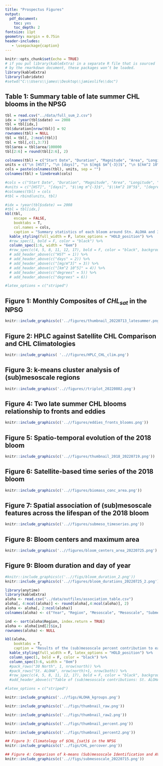 ```yaml
---
title: "Prospectus Figures"
output:
  pdf_document:
    toc: yes
    toc_depth: 2
fontsize: 11pt
geometry: margin = 0.75in
header-includes:
   - \usepackage{caption}
---
```


```r
knitr::opts_chunk$set(echo = TRUE)
# if you put library(kableExtra) in a separate R file that is sourced
# by the rmarkdown document, these packages won’t be loaded. 
library(kableExtra)
library(lubridate)
#setwd("C:\\Users\\james\\Desktop\\jamieslife\\doc")
```

\newpage  

## Table 1: Summary table of late summer CHL blooms in the NPSG
```r
tbl = read.csv("../data/full_sum_2.csv")
idx = !year(tbl$sdate) == 2008
tbl = tbl[idx,]
tbl$duration[nrow(tbl)] = 92
rownames(tbl) = NULL
tbl = tbl[, 2:ncol(tbl)]
tbl = tbl[,c(1,3:7)]
tbl$area = tbl$area/100000
tbl[2:6] = round(tbl[2:6], 2)

colnames(tbl) = c("Start Date", "Duration", "Magnitude", "Area", "Longitude", "Latitude")
units = c("\n [HST]", "\n [days]", "\n $[mg$ $m^{-3}]$", "\n $[km^2 10^5]$", "\n [degrees]", "\n [degrees]")
cols = paste(colnames(tbl), units, sep = "")
colnames(tbl) = linebreak(cols)

#cols = c("Start Date", "Duration", "Magnitude", "Area", "Longitude", "Latitude")
#units = c("[HST]", "[days]", "$\\mg m^{-3}$", "$\\km^2 10^5$", "[degrees]", "[degrees]")
#colnames(tbl) = cols
#tbl = rbind(units, tbl)

#idx = !year(tbl$sdate) == 2008
#tbl = tbl[idx,]
kbl(tbl,
    escape = FALSE,
    booktabs = T, 
    col.names = cols,
    caption = "Summary statistics of each bloom around Stn. ALOHA and 30N between 2002 to 2019. Magnitude taken as the maximum CHL $mg/m^3$ value the blooms reached, and area is the maximum area the bloom reached.") %>%
  kable_styling(full_width = F, latex_options = "HOLD_position") %>%
  #row_spec(1, bold = F, color = "black") %>%
  column_spec(1:6, width = "6em")
  #row_spec(c(4, 5, 8, 11, 12, 17), bold = F, color = "black", background = "#add8e6")
  # add_header_above(c("HST" = 1)) %>%
  # add_header_above(c("days" = 2)) %>%
  # add_header_above(c("[mg/m^3]" = 3)) %>%
  # add_header_above(c("[km^2 10^5]" = 4)) %>% 
  # add_header_above(c("degrees" = 5)) %>%
  # add_header_above(c("degrees" = 6))

#latex_options = c("striped")
```

\newpage 

## Figure 1: Monthly Composites of $CHL_{sat}$ in the NPSG
\captionsetup{justification=justified,margin=1.5cm}
```r
knitr::include_graphics(c('../figures/thumbnail_20220713_latesummer.png'))
```

\newpage  

## Figure 2: HPLC against Satellite CHL Comparison and CHL Climatologies
\captionsetup{justification=justified,margin=3cm}
```r
knitr::include_graphics( '..//figures/HPLC_CHL_clim.png')
```
  
\newpage  

\captionsetup{justification=justified,margin=1cm}
## Figure 3:  k-means cluster analysis of (sub)mesoscale regions
```r
knitr::include_graphics('..//figures//triplot_20220802.png')
``` 

\newpage 

## Figure 4: Two late summer CHL blooms relationship to fronts and eddies
\captionsetup{justification=justified,margin=0cm}
```r
knitr::include_graphics(c('..//figures/eddies_fronts_blooms.png'))
```

\newpage  

## Figure 5: Spatio-temporal evolution of the 2018 bloom
\captionsetup{justification=justified,margin=0.5cm}
```r
knitr::include_graphics(c('..//figures/thumbnail_2018_20220719.png'))
```

\newpage  

## Figure 6: Satellite-based time series of the 2018 bloom
\captionsetup{justification=justified,margin=4cm}
```r
knitr::include_graphics(c('..//figures/biomass_conc_area.png'))
```

\newpage  

## Figure 7: Spatial association of (sub)mesoscale features across the lifespan of the 2018 bloom
\captionsetup{justification=justified,margin=3cm}
```r
knitr::include_graphics(c('..//figures/submeso_timeseries.png'))
```

\newpage  

## Figure 8: Bloom centers and maximum area
\captionsetup{justification=justified,margin=0.5cm}
```r
knitr::include_graphics('..//figures/bloom_centers_area_20220725.png')
```


\newpage  

## Figure 9: Bloom duration and day of year
\captionsetup{justification=justified,margin=0.5cm}
```r
#knitr::include_graphics(c('..//figs/bloom_duration_2.png'))
knitr::include_graphics(c('..//figures/bloom_durations_20220725_2.png'))
```













```r
library(anytime)
library(kableExtra)
aloha <- read.csv("../data/outfiles/association_table.csv")
aloha[, 4:ncol(aloha)] <- round(aloha[,4:ncol(aloha)], 2)
aloha <- aloha[, 2:ncol(aloha)]
colnames(aloha) <- c("Year", "Region", "Mesoscale", "Mesoscale", "Submesoscale", "Mixed")

ind <- sort(aloha$Region, index.return = TRUE)
aloha <- aloha[ind[2]$ix,]
rownames(aloha) <- NULL

kbl(aloha, 
    booktabs = T, 
    caption = "Results of the (sub)mesoscale percent contribution to each bloom around St. ALOHA and 30N between 2002 to 2019.") %>%
  kable_styling(full_width = F, latex_options = "HOLD_position") %>%
  column_spec(1, bold = F, color = "black") %>%
  column_spec(3:6, width = "8em")
  #pack_rows("30 North", 1, nrow(north)) %>%
  #pack_rows("St. ALOHA", nrow(north)+1, nrow(both)) %>%
  #row_spec(c(4, 5, 8, 11, 12, 17), bold = F, color = "black", background = "#add8e6")
  #add_header_above(c("Table of (sub)mesoscale contributions: St. ALOHA" = 5), bold=T)

#latex_options = c("striped")
```

```r
knitr::include_graphics('..//figs/ALOHA_kgroups.png')
``` 

```r
knitr::include_graphics(c('../figs/thumbnail_raw.png'))
```

```r
knitr::include_graphics(c('../figs/thumbnail_raw2.png'))
```

```r
knitr::include_graphics(c('../figs/thumbnail_percent.png'))
```

```r
knitr::include_graphics(c('../figs/thumbnail_percent2.png'))
```
  
```r
## Figure 3: Climatology of $CHL_{sat}$ in the NPSG
knitr::include_graphics(c('../figs/CHL_percover.png'))
```

```r
## Figure 4: Comparison of k-means (Sub)mesoscale Identification and AVISO Eddy Atlas
knitr::include_graphics(c('..//figs/submesoscale_20220715.png'))
```



























